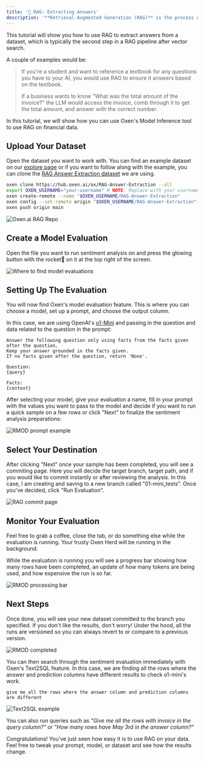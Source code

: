 ```yaml
---
title: '🧠 RAG: Extracting Answers'
description: '**Retrieval-Augmented Generation (RAG)** is the process of retrieving information that the AI does not have in its training data to answer a question. RAG is usually used to answer customer service questions, analyze legal documents, answer internal business questions, and much more.'
---
```


This tutorial will show you how to use RAG to extract answers from a dataset, which is typically the second step in a RAG pipeline after vector search.

A couple of examples would be:
>
>If you're a student and want to reference a textbook for any questions you have to your AI, you would use RAG to ensure it answers based on the textbook.
>
>If a business wants to know "What was the total amount of the invoice?" the LLM would access the invoice, comb through it to get the total amount, and answer with the correct number.

In this tutorial, we will show how you can use Oxen's Model Inference tool to use RAG on financial data.

## Upload Your Dataset

Open the dataset you want to work with. You can find an example dataset on our [explore page](https://www.oxen.ai/explore) or if you want to follow along with the example, you can clone the [RAG Answer Extraction dataset](https://www.oxen.ai/ox/RAG-Answer-Extraction) we are using.

```bash
oxen clone https://hub.oxen.ai/ox/RAG-Answer-Extraction --all
export OXEN_USERNAME="your-username" # NOTE: Replace with your username
oxen create-remote --name "$OXEN_USERNAME/RAG-Answer-Extraction"
oxen config --set-remote origin "$OXEN_USERNAME/RAG-Answer-Extraction"
oxen push origin main
```

<img
  className="block"
  src="/images/rag_dataset.png"
  alt="Oxen.ai RAG Repo"
/>

## Create a Model Evaluation

Open the file you want to run sentiment analysis on and press the glowing button with the rocket🚀 on it at the top right of the screen.


<img
  className="block"
  src="/images/rmod_button.png"
  alt="Where to find model evaluations"
/>

## Setting Up The Evaluation

You will now find Oxen's model evaluation feature. This is where you can choose a model, set up a prompt, and choose the output column.

In this case, we are using OpenAI's [o1-Mini](https://platform.openai.com/docs/models/gpt-4o) and passing in the question and data related to the question in the prompt:

```
Answer the following question only using facts from the facts given after the question.
Keep your answer grounded in the facts given.
If no facts given after the question, return 'None'.

Question:
{query}

Facts:
{context}
```

After selecting your model, give your evaluation a name, fill in your prompt with the values you want to pass to the model and decide if you want to run a quick sample on a few rows or click "Next" to finalize the sentiment analysis preparations:

<img
  className="block"
  src="/images/rag_sample_responses.png"
  alt="RMOD prompt example"
/>

## Select Your Destination

After clicking "Next" once your sample has been completed, you will see a commiting page. Here you will decide the target branch, target path, and if you would like to commit instantly or after reviewing the analysis.
In this case, I am creating and saving to a new branch called "01-mini_tests". Once you've decided, click "Run Evaluation".

<img
  className="block"
  src="/images/rag_commit_page.png"
  alt="RAG commit page"
/>

## Monitor Your Evaluation

Feel free to grab a coffee, close the tab, or do something else while the evaluation is running. Your trusty Oxen Herd will be running in the background.

While the evaluation is running you will see a progress bar showing how many rows have been completed, an update of how many tokens are being used, and how expensive the run is so far.


<img
  className="block"
  src="/images/rag_status.png"
  alt="RMOD processing bar"
/>

## Next Steps

Once done, you will see your new dataset committed to the branch you specified. If you don't like the results, don't worry! Under the hood, all the runs are versioned so you can always revert to or compare to a previous version.


<img
  className="block"
  src="/images/rag_final.png"
  alt="RMOD completed"
/>

You can then search through the sentiment evaluation immediately with Oxen's Text2SQL feature. In this case, we are finding all the rows where the answer and prediction columns have different results to check o1-mini's work.

```
give me all the rows where the answer column and prediction columns are different

```

<img
  className="block"
  src="/images/RAG_t2s.png"
  alt="Text2SQL example"
/>

You can also run queries such as *"Give me all the rows with invoice in the query column?"* or *"How many rows have May 3rd in the answer column?"*

Congratulations! You've just seen how easy it is to use RAG on your data. Feel free to tweak your prompt, model, or dataset and see how the results change.